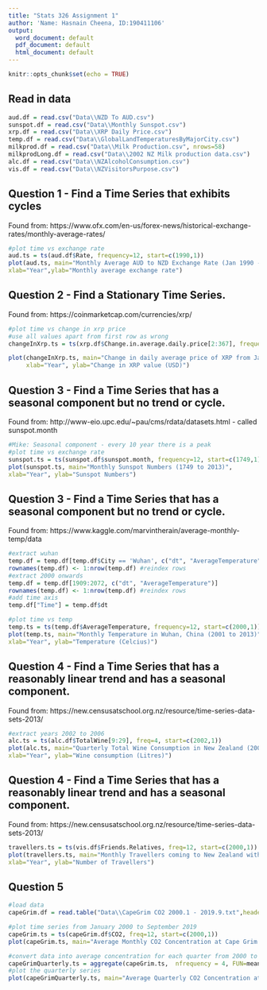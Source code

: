 ```yaml
---
title: "Stats 326 Assignment 1"
author: 'Name: Hasnain Cheena, ID:190411106'
output:
  word_document: default
  pdf_document: default
  html_document: default
---
```


```r
knitr::opts_chunk$set(echo = TRUE)
```
## Read in data
```r
aud.df = read.csv("Data\\NZD To AUD.csv")
sunspot.df = read.csv("Data\\Monthly Sunspot.csv")
xrp.df = read.csv("Data\\XRP Daily Price.csv")
temp.df = read.csv("Data\\GlobalLandTemperaturesByMajorCity.csv")
milkprod.df = read.csv("Data\\Milk Production.csv", nrows=58)
milkprodLong.df = read.csv("Data\\2002 NZ Milk production data.csv")
alc.df = read.csv("Data\\NZAlcoholConsumption.csv")
vis.df = read.csv("Data\\NZVisitorsPurpose.csv")
```

## Question 1 - Find a Time Series that exhibits cycles
Found from: https://www.ofx.com/en-us/forex-news/historical-exchange-rates/monthly-average-rates/
```r
#plot time vs exchange rate
aud.ts = ts(aud.df$Rate, frequency=12, start=c(1990,1))
plot(aud.ts, main="Monthly Average AUD to NZD Exchange Rate (Jan 1990 - March 2020)", 
xlab="Year",ylab="Monthly average exchange rate")
```

## Question 2 - Find a Stationary Time Series.
Found from: https://coinmarketcap.com/currencies/xrp/
```r
#plot time vs change in xrp price 
#use all values apart from first row as wrong 
changeInXrp.ts = ts(xrp.df$Change.in.average.daily.price[2:367], frequency=365, start=c(2019,2))

plot(changeInXrp.ts, main="Change in daily average price of XRP from Jan 2019 to Jan 2020",
     xlab="Year", ylab="Change in XRP value (USD)")


```


## Question 3 - Find a Time Series that has a seasonal component but no trend or cycle.
Found from: http://www-eio.upc.edu/~pau/cms/rdata/datasets.html - called sunspot.month
```r
#Mike: Seasonal component - every 10 year there is a peak
#plot time vs exchange rate
sunspot.ts = ts(sunspot.df$sunspot.month, frequency=12, start=c(1749,1))
plot(sunspot.ts, main="Monthly Sunspot Numbers (1749 to 2013)", 
xlab="Year", ylab="Sunspot Numbers")
```

## Question 3 - Find a Time Series that has a seasonal component but no trend or cycle.
Found from: https://www.kaggle.com/marvintherain/average-monthly-temp/data
```r
#extract wuhan 
temp.df = temp.df[temp.df$City == 'Wuhan', c("dt", "AverageTemperature")]
rownames(temp.df) <- 1:nrow(temp.df) #reindex rows 
#extract 2000 onwards
temp.df = temp.df[1909:2072, c("dt", "AverageTemperature")]
rownames(temp.df) <- 1:nrow(temp.df) #reindex rows 
#add time axis
temp.df["Time"] = temp.df$dt

#plot time vs temp
temp.ts = ts(temp.df$AverageTemperature, frequency=12, start=c(2000,1))
plot(temp.ts, main="Monthly Temperature in Wuhan, China (2001 to 2013)", 
xlab="Year", ylab="Temperature (Celcius)")
```


## Question 4 - Find a Time Series that has a reasonably linear trend and has a seasonal component. 
Found from: https://new.censusatschool.org.nz/resource/time-series-data-sets-2013/
```r
#extract years 2002 to 2006
alc.ts = ts(alc.df$TotalWine[9:29], freq=4, start=c(2002,1))
plot(alc.ts, main="Quarterly Total Wine Consumption in New Zealand (2002 to 2007)", 
xlab="Year", ylab="Wine consumption (Litres)")
```
## Question 4 - Find a Time Series that has a reasonably linear trend and has a seasonal component. 
Found from: https://new.censusatschool.org.nz/resource/time-series-data-sets-2013/
```r
travellers.ts = ts(vis.df$Friends.Relatives, freq=12, start=c(2000,1))
plot(travellers.ts, main="Monthly Travellers coming to New Zealand with the purpose of seeing friends/family (2000 to 2013)", 
xlab="Year", ylab="Number of Travellers")
```

## Question 5  
```r

#load data
capeGrim.df = read.table("Data\\CapeGrim CO2 2000.1 - 2019.9.txt",header = TRUE, sep = "\t")

#plot time series from January 2000 to September 2019
capeGrim.ts = ts(capeGrim.df$CO2, freq=12, start=c(2000,1))
plot(capeGrim.ts, main="Average Monthly CO2 Concentration at Cape Grim (Jan 2000 to Sept 2019)", xlab="Year", ylab="CO2 Concentration")

#convert data into average concentration for each quarter from 2000 to 2019.3
capeGrimQuarterly.ts = aggregate(capeGrim.ts,  nfrequency = 4, FUN=mean)
#plot the quarterly series
plot(capeGrimQuarterly.ts, main="Average Quarterly CO2 Concentration at Cape Grim (Jan 2000 to Sept 2019)", xlab="Year", ylab="CO2 Concentration")

```